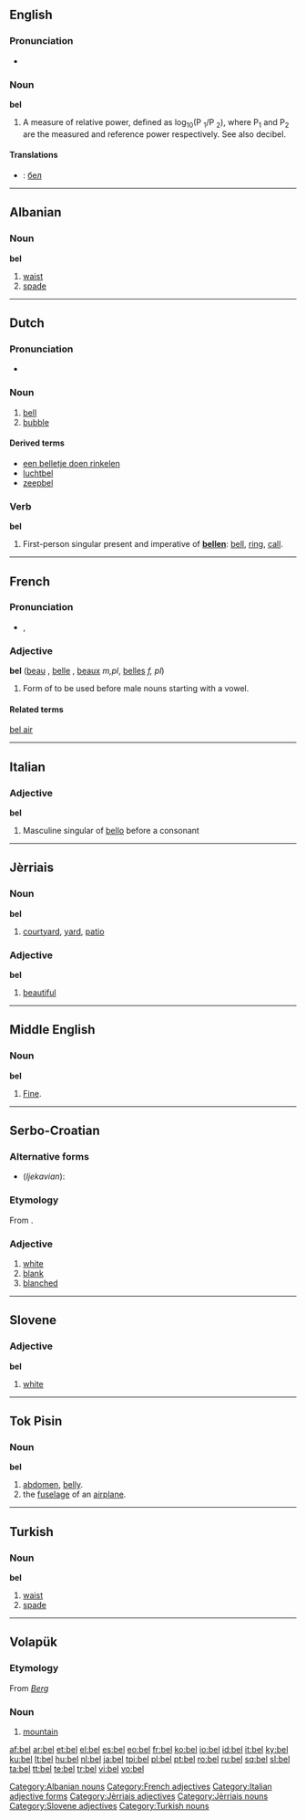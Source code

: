 {{also|Bel}}
==English==

===Pronunciation===
* {{rhymes|ɛl}}

===Noun===
'''bel'''

# A measure of relative power, defined as  log<sub>10</sub>(P <sub>1</sub>/P <sub>2</sub>), where P<sub>1</sub> and P<sub>2</sub> are the measured and reference power respectively. See also decibel.

====Translations====
{{checktrans}}

* {{ttbc|Bulgarian}}: [[бел]] {{m}}

----

==Albanian==

===Noun===
'''bel'''

# [[waist]]
# [[spade]]

[[Category:Albanian nouns]]

----

==Dutch==

===Pronunciation===
* {{audio|Nl-bel.ogg|audio}}

===Noun===
{{nl-noun|g1=m|g2=f|bellen|belletje}}

# [[bell]]
# [[bubble]]

====Derived terms====
* [[een belletje doen rinkelen]]
* [[luchtbel]]
* [[zeepbel]]

===Verb===
'''bel'''

# First-person singular present and imperative of '''[[bellen]]''': [[bell]], [[ring]], [[call]].

----

==French==

===Pronunciation===
* {{IPA|/bɛl/|lang=fr}}, {{SAMPA|/bEl/}}

===Adjective===
'''bel''' {{m}} ([[beau]] {{m}}, [[belle]] {{f}}, [[beaux]] ''m,pl'', [[belles]] ''f, pl'')

# Form of {{term|beau||lang=fr|beautiful, nice}} to be used before male nouns starting with a vowel.

====Related terms====
[[bel air]]

[[Category:French adjectives]]

----

==Italian==

===Adjective===
'''bel'''

# Masculine singular of [[bello#Italian|bello]] before a consonant

[[Category:Italian adjective forms]]

----

==Jèrriais==

===Noun===
'''bel''' {{m}}

# [[courtyard]], [[yard]], [[patio]]

===Adjective===
'''bel''' {{m}}

# [[beautiful]]

[[Category:Jèrriais adjectives]]
[[Category:Jèrriais nouns]]

----

==Middle English==

===Noun===
'''bel'''

# [[fine|Fine]]. {{gloss-stub|Middle English}}

----

==Serbo-Croatian==

===Alternative forms===
* (''Ijekavian''): {{l|sh|bijel|bijȇl}}

===Etymology===
From {{proto|Slavic|bělъ|lang=sh}}.

===Adjective===
{{sh-adjective|head=bȇl|def=beli|def_a=bȇlī|comp=belji|comp_a=bèljī|r|бел|бе̑л}}

# [[white]]
# [[blank]]
# [[blanched]]

----

==Slovene==

===Adjective===
'''bel'''

# [[white]]

[[Category:Slovene adjectives]]

----

==Tok Pisin==

===Noun===
'''bel'''

# [[abdomen]], [[belly]].
# the [[fuselage]] of an [[airplane]].

----

==Turkish==

===Noun===
'''bel'''

# [[waist]]
# [[spade]]

[[Category:Turkish nouns]]

----

==Volapük==

===Etymology===
From {{etyl|de|vo}} ''[[Berg]]''

===Noun===
{{infl|vo|noun}}

# [[mountain]]

[[af:bel]]
[[ar:bel]]
[[et:bel]]
[[el:bel]]
[[es:bel]]
[[eo:bel]]
[[fr:bel]]
[[ko:bel]]
[[io:bel]]
[[id:bel]]
[[it:bel]]
[[ky:bel]]
[[ku:bel]]
[[lt:bel]]
[[hu:bel]]
[[nl:bel]]
[[ja:bel]]
[[tpi:bel]]
[[pl:bel]]
[[pt:bel]]
[[ro:bel]]
[[ru:bel]]
[[sq:bel]]
[[sl:bel]]
[[ta:bel]]
[[tt:bel]]
[[te:bel]]
[[tr:bel]]
[[vi:bel]]
[[vo:bel]]